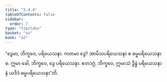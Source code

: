 ```yaml
---
title: "3.4.4"
tableOfContents: false
sidebar:
  order: 7
type: "tipitaka"
basket: "su"
book: "a2"
---
```



<DynamicBreadcrumb />

<Division number="155" book="a2">

<Paragraph number="247" book="a2">
“ဒွေမာ, ဘိက္ခဝေ, ပရိယေသနာ. ကတမာ ဒွေ? အာမိသပရိယေသနာ စ ဓမ္မပရိယေသနာ စ. ဣမာ ခေါ, ဘိက္ခဝေ, ဒွေ ပရိယေသနာ. ဧတဒဂ္ဂံ, ဘိက္ခဝေ, ဣမာသံ ဒွိန္နံ ပရိယေသနာနံ ယဒိဒံ ဓမ္မပရိယေသနာ”တိ.
</Paragraph>
</Division>